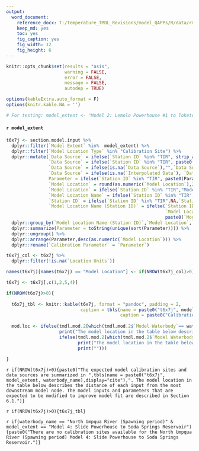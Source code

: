 ```yaml
---
output: 
  word_document:
    reference_docx: T:/Temperature_TMDL_Revisions/model_QAPPs/R/data/rmd_template.docx
    keep_md: yes
    toc: yes
    fig_caption: yes
    fig_width: 12
    fig_height: 6
---
```


```r

knitr::opts_chunk$set(results = "asis",
                      warning = FALSE,
                      error = FALSE,
                      message = FALSE,
                      autodep = TRUE)

options(kableExtra.auto_format = F)
options(knitr.kable.NA = '')

# For testing: model_extent <- "Model 2: Lemolo Powerhouse #1 to Toketee Reservoir"

```

#### `r model_extent`

```r

t6x7j <- section.model.input %>% 
  dplyr::filter(`Model Extent` %in%  model_extent) %>% 
  dplyr::filter(`Model Location Type` %in% "Calibration Site") %>%
  dplyr::mutate(`Data Source` = ifelse(`Station ID` %in% "TIR", strip_alpha(`Data Source`), `Data Source`),
                `Data Source` = ifelse(`Station ID` %in% "TIR", paste0(gsub(",.*$", "", `Data Source`)," (",stringi::stri_sub(`Data Source`,-4),")"), `Data Source`),
                `Data Source` = ifelse(is.na(`Data Source`),"",`Data Source`),
                `Data Source` = ifelse(is.na(`Interpolated Data`), `Data Source`, paste0("Derived data. ",`Data Source`)),
                Parameter = ifelse(`Station ID` %in% "TIR", paste0(Parameter," (TIR)"), Parameter),
                `Model Location` = round(as.numeric(`Model Location`),2),
                `Model Location` = ifelse(`Station ID` %in% "TIR","Model extent",`Model Location`),
                `Model Location Name` = ifelse(`Station ID` %in% "TIR","Model extent",`Model Location Name`),
                `Station ID` = ifelse(`Station ID` %in% "TIR",NA,`Station ID`),
                `Model Location Name (Station ID)` = ifelse(`Station ID` == "No Station ID" | is.na(`Station ID`),
                                                            `Model Location Name`,
                                                            paste0(`Model Location Name`, " (",`Station ID`,")")))%>% 
  dplyr::group_by(`Model Location Name (Station ID)`,`Model Location`,`Location Units`,`Data Source`) %>% 
  dplyr::summarize(Parameter = toString(unique(sort(Parameter)))) %>% 
  dplyr::ungroup() %>% 
  dplyr::arrange(Parameter,desc(as.numeric(`Model Location`))) %>% 
  dplyr::rename(`Calibration Parameter` = `Parameter`)

t6x7j_col <- t6x7j %>% 
  dplyr::filter(!is.na(`Location Units`))

names(t6x7j)[names(t6x7j) == "Model Location"] <- if(NROW(t6x7j_col)>0){paste0("Model Location (",unique(t6x7j_col$`Location Units`),")")}else{paste0("Model Location")}

t6x7j <- t6x7j[,c(1,2,5,4)]

if(NROW(t6x7j)>0){
  
  t6x7j_tbl <- knitr::kable(t6x7j, format = "pandoc", padding = 2,
                            caption = tbls(name = paste0("t6x7j", model_extent, waterbody_name),
                                           caption = paste0("Calibration sites and parameters used in the ", model_extent, " Heat Source Model.")))
  
  mod.loc <- ifelse(tmdl.mod.2[which(tmdl.mod.2$`Model Waterbody`== waterbody_name),]$mod_rmd %in% c("hs7","hs8","hs9"),
                    print("The model location in the table below describes the distance of each input from the most downstream model node."),
                    ifelse(tmdl.mod.2[which(tmdl.mod.2$`Model Waterbody`== waterbody_name),]$mod_rmd %in% c("hs6"),
                           print("The model location in the table below describes the distance of each input from the most upstream model node."),
                           print("")))
  
}

```

`r if(NROW(t6x7j)>0){paste0("The expected model calibration sites and data sources are summarized in ",tbls(name = paste0("t6x7j", model_extent, waterbody_name),display="cite"),". The model location in the table below describes the distance of each input from the most downstream model node. The model inputs and parameters that are expected to be modified to improve model fit are described in Section 6.1.")}`

`r if(NROW(t6x7j)>0){t6x7j_tbl}`

`r if(waterbody_name == "North Umpqua River (Spawning period)" & model_extent == "Model 4: Slide Powerhouse to Soda Springs Reservoir"){paste0("There are no calibration sites available for the North Umpqua River (Spawning period) Model 4: Slide Powerhouse to Soda Springs Reservoir.")}`
